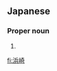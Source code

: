 ==Japanese==
{{ja-kanjitab|はま|さき|k2=ざき|r=y|yomi=k}}
{{ja-kanjitab|はま|さき|yomi=k}}
{{wikipedia|lang=ja}}

===Proper noun===
{{ja-pos|proper|はまさき|はまざき}}

# {{surname|lang=ja|sort=はまさき}}

[[fi:浜崎]]